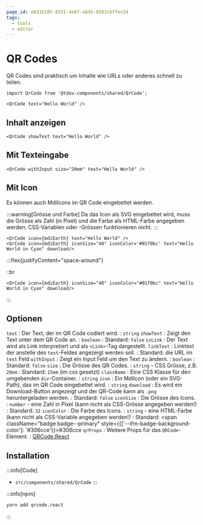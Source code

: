 ```yaml
---
page_id: e831b10f-8331-4e6f-a6d5-8503cbffec54
tags:
  - tools
  - editor
---
```





# QR Codes

QR Codes sind praktisch um Inhalte wie URLs oder anderes schnell zu teilen.

```mdx
import QrCode from '@tdev-components/shared/QrCode';

<QrCode text="Hello World" />
```

<BrowserWindow>
  <QrCode text="Hello World" />
</BrowserWindow>

## Inhalt anzeigen

```mdx
<QrCode showText text="Hello World" />
```

<BrowserWindow>
  <QrCode showText text="Hello World" />
</BrowserWindow>

## Mit Texteingabe

```mdx
<QrCode withInput size="20em" text="Hello World" />
```

<BrowserWindow>
  <QrCode withInput size="20em" text="Hello World" />
</BrowserWindow>

## Mit Icon

Es können auch MdiIcons im QR Code eingebettet werden.

:::warning[Grösse und Farbe]
Da das Icon als SVG eingebettet wird, muss die Grösse als Zahl (in Pixel) und die Farbe als HTML-Farbe angegeben werden. CSS-Variablen oder -Grössen funktionieren nicht.
:::

```mdx
<QrCode icon={mdiEarth} text="Hello World" />
<QrCode icon={mdiEarth} iconSize="48" iconColor='#01f0bc' text="Hello World in Cyan" download/>
```

<BrowserWindow>
  :::flex{justifyContent="space-around"}
    <QrCode icon={mdiEarth} text="Hello World" />

  ::br

    <QrCode icon={mdiEarth} iconSize="48" iconColor="#01f0bc" text="Hello World in Cyan" download/>
  :::
</BrowserWindow>

## Optionen

`text`
: Der Text, der im QR Code codiert wird.
: `string`
`showText`
: Zeigt den Text unter dem QR Code an.
: `boolean`
: Standard: `false`
`isLink`
: Der Text wird als Link interpretiert und als `<Link>`-Tag dargestellt.
`linkText`
: Linktext der anstelle des `text`-Feldes angezeigt werden soll.
: Standard: die URL im `text` Feld
`withInput`
: Zeigt ein Input Feld um den Text zu ändern.
: `boolean`
: Standard: `false`
`size`
: Die Grösse des QR Codes.
: `string` - CSS Grösse, z.B. `20em`
: Standard: `15em` (im css gesetzt)
`className`
: Eine CSS Klasse für den umgebenden `div`-Container.
: `string`
`icon`
: Ein MdiIcon (oder ein SVG-Path), das im QR Code eingebettet wird.
: `string`
`download`
: Es wird ein Download-Button angezeigt und der QR-Code kann als `.png` heruntergeladen werden.
: Standard: `false`
`iconSize`
: Die Grösse des Icons.
: `number` - eine Zahl in Pixel (kann nicht als CSS-Grösse angegeben werden!)
: Standard: `32`
`iconColor`
: Die Farbe des Icons.
: `string` - eine HTML-Farbe (kann nicht als CSS-Variable angegeben werden!)
: Standard: <span className="badge badge--primary" style={{['--ifm-badge-background-color']: '#306cce'}}>#306cce</span>
`qrProps`
: Weitere Props für das `QRCode`-Element.
: [QRCode.React](https://www.npmjs.com/package/qrcode.react#props)

## Installation

:::info[Code]
- `src/components/shared/QrCode`
:::

:::info[npm]
```bash
yarn add qrcode.react
```
:::